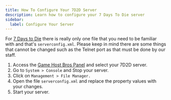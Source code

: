 ```yaml
---
title: How To Configure Your 7D2D Server
description: Learn how to configure your 7 Days To Die server
sidebar:
  label: Configure Your Server
---
```


For [7 Days to Die](https://www.gamehostbros.com/7-days-to-die-server-hosting/) there is really only one file that you need to be familiar with and that's `serverconfig.xml`. Please keep in mind there are some things that cannot be changed such as the Telnet port as that must be done by our staff.
<Steps>
1. Access the [Game Host Bros Panel](https://panel.gamehostbros.com/) and select your 7D2D server.
2. Go to `System > Console` and Stop your server.
3. Click on `Management > File Manager.`
4. Open the file `serverconfig.xml` and replace the property values with your changes.
5. Start your server.
</Steps>